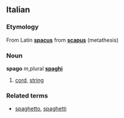 ==Italian==
===Etymology===
From Latin '''[[spacus]]''' from '''[[scapus]]''' (metathesis)

===Noun===
'''spago''' ''m'',plural '''[[spaghi]]'''

#[[cord]], [[string]]

===Related terms===
*[[spaghetto]], [[spaghetti]]